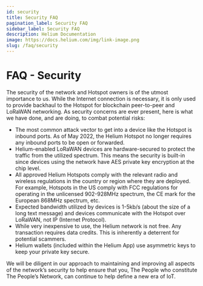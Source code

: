 ```yaml
---
id: security
title: Security FAQ
pagination_label: Security FAQ
sidebar_label: Security FAQ
description: Helium Documentation
image: https://docs.helium.com/img/link-image.png
slug: /faq/security
---
```


# FAQ - Security

The security of the network and Hotspot owners is of the utmost importance to us. While the Internet
connection is necessary, it is only used to provide backhaul to the Hotspot for blockchain
peer-to-peer and LoRaWAN networking. As security concerns are ever present, here is what we have
done, and are doing, to combat potential risks:

- The most common attack vector to get into a device like the Hotspot is inbound ports. As of May
  2022, the Helium Hotspot no longer requires any inbound ports to be open or forwarded.
- Helium-enabled LoRaWAN devices are hardware-secured to protect the traffic from the utilized
  spectrum. This means the security is built-in since devices using the network have AES private key
  encryption at the chip level.
- All approved Helium Hotspots comply with the relevant radio and wireless regulations in the
  country or region where they are deployed. For example, Hotspots in the US comply with FCC
  regulations for operating in the unlicensed 902-928MHz spectrum, the CE mark for the European
  868MHz spectrum, etc.
- Expected bandwidth utilized by devices is 1-5kb/s (about the size of a long text message) and
  devices communicate with the Hotspot over LoRaWAN, not IP (Internet Protocol).
- While very inexpensive to use, the Helium network is not free. Any transaction requires data
  credits. This is inherently a deterrent for potential scammers.
- Helium wallets (included within the Helium App) use asymmetric keys to keep your private key
  secure.

We will be diligent in our approach to maintaining and improving all aspects of the network’s
security to help ensure that you, The People who constitute The People’s Network, can continue to
help define a new era of IoT.
